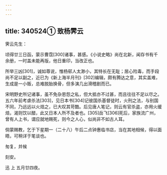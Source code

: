 ```yaml
---
---
---
```

title: 340524① 致杨霁云
---




霁云先生：

顷得廿三日函，蒙示曹霑[300]诸事，甚感。《小说史略》尚在北新，闻存书有千余册，一时盖未能再版，他日重印，当改正也。

所举三凶[301]，诚如尊说，惟杨邨人太渺小，其特长在无耻；居心险毒，而手段尚不足以副之，近已为《新上海半月刊》[302]编辑，颇有腾达之意，其实盖难，生成是一小贩，总难脱胎换骨，但多演几出滑稽剧而已。

宋明野史所记诸事，虽不免杂恩怨之私，但大抵亦不过甚，而且往往不足以尽之。五六年前考虐杀法[303]，见日本书[304]记彼国杀基督徒时，火刑之法，与别国不同，乃远远以火焙之，已大叹其苛酷。后见唐人笔记，则云有官杀盗，亦用火缓焙，渴则饮以醋，此又日本人所不及者也。[305]岳飞[306]死后，家族流广州，曾有人上书，谓应就地赐死，则今之人心，似尚非不如古人耳。

倘蒙赐教，乞于下星期一（二十八）午后二点钟惠临书店，当在其地相候，得以面晤，可稍详于笔谈也。

匆复，并候

刻安。

迅 上 五月廿四夜。